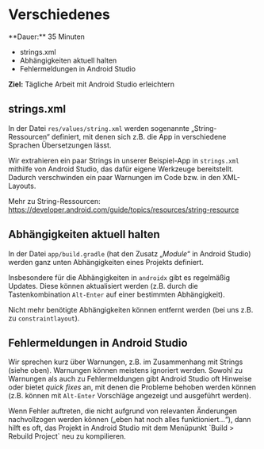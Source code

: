 
# Verschiedenes

<Callout>
  **Dauer:** 35 Minuten

  - strings.xml
  - Abhängigkeiten aktuell halten
  - Fehlermeldungen in Android Studio

  **Ziel:** Tägliche Arbeit mit Android Studio erleichtern
</Callout>

## strings.xml

In der Datei `res/values/string.xml` werden
sogenannte „String-Ressourcen“ definiert, mit
denen sich z.B. die App in verschiedene Sprachen 
Übersetzungen lässt. 

Wir extrahieren ein paar Strings in unserer 
Beispiel-App in `strings.xml` mithilfe von
Android Studio, das dafür eigene Werkzeuge
bereitstellt. Dadurch verschwinden ein paar
Warnungen im Code bzw. in den XML-Layouts.

Mehr zu String-Ressourcen: 
https://developer.android.com/guide/topics/resources/string-resource

## Abhängigkeiten aktuell halten

In der Datei `app/build.gradle` (hat den
Zusatz „_Module_“ in Android Studio) werden
ganz unten Abhängigkeiten eines Projekts definiert.

Insbesondere für die Abhängigkeiten in `androidx`
gibt es regelmäßig Updates. Diese können aktualisiert
werden (z.B. durch die Tastenkombination `Alt-Enter`
auf einer bestimmten Abhängigkeit).

Nicht mehr benötigte Abhängigkeiten können 
entfernt werden (bei uns z.B. zu `constraintlayout`).

## Fehlermeldungen in Android Studio

Wir sprechen kurz über Warnungen, z.B. im
Zusammenhang mit Strings (siehe oben). Warnungen
können meistens ignoriert werden. Sowohl zu
Warnungen als auch zu Fehlermeldungen gibt
Android Studio oft Hinweise oder bietet 
_quick fixes_ an, mit denen die Probleme 
behoben werden können (z.B. können mit `Alt-Enter`
Vorschläge angezeigt und ausgeführt werden).

<Callout type="warning">
Wenn Fehler auftreten, die nicht aufgrund von
relevanten Änderungen nachvollzogen werden können
(„eben hat noch alles funktioniert…“), dann
hilft es oft, das Projekt in Android Studio mit 
dem Menüpunkt `Build > Rebuild Project` neu zu 
kompilieren.
</Callout>